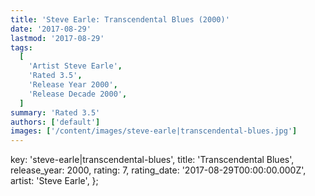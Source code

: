 ```yaml
---
title: 'Steve Earle: Transcendental Blues (2000)'
date: '2017-08-29'
lastmod: '2017-08-29'
tags:
  [
    'Artist Steve Earle',
    'Rated 3.5',
    'Release Year 2000',
    'Release Decade 2000',
  ]
summary: 'Rated 3.5'
authors: ['default']
images: ['/content/images/steve-earle|transcendental-blues.jpg']
---
```


  key: 'steve-earle|transcendental-blues',
  title: 'Transcendental Blues',
  release_year: 2000,
  rating: 7,
  rating_date: '2017-08-29T00:00:00.000Z',
  artist: 'Steve Earle',
};

<MusicRating data={data} />
